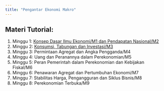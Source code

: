 ```yaml
---
title: "Pengantar Ekonomi Makro"
---
```


## Materi Tutorial:

1.  Minggu 1: [Konsep Dasar Ilmu Ekonomi/M1 dan Pendapatan Nasional/M2](https://bangtedy.github.io/e-makro/minggu1.html)
2.  Minggu 2: [Konsumsi, Tabungan dan Investasi/M3](https://bangtedy.github.io/e-makro/minggu2.html)
3.  Minggu 3: Permintaan Agregat dan Angka Pengganda/M4
4.  Minggu 4: Uang dan Peranannya dalam Perekonomian/M5
5.  Minggu 5: Peran Pemerintah dalam Perekonomian dan Kebijakan Fiskal/M6
6.  Minggu 6: Penawaran Agregat dan Pertumbuhan Ekonomi/M7
7.  Minggu 7: Stabilitas Harga, Pengangguran dan Siklus Bisnis/M8
8.  Minggu 8: Perekonomian Terbuka/M9
